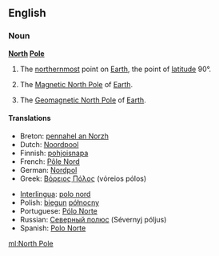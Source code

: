 {{see|north pole}}
==English==
===Noun===
{{wikipedia}}
'''[[north|North]] [[pole|Pole]]'''
# {{geography}} The [[northernmost]] point on [[Earth]], the point of [[latitude]] 90°.
# {{geography}} The [[Magnetic North Pole]] of [[Earth]].
# {{geography}} The [[Geomagnetic North Pole]] of [[Earth]].

====Translations====
{{top}}
*Breton: [[pennahel an Norzh]] {{m}}
*Dutch: [[Noordpool]] {{m}}
*Finnish: [[pohjoisnapa]]
*French: [[Pôle Nord]] {{m}}
*German: [[Nordpol]] {{m}}
*Greek: [[Βόρειος Πόλος]] {{m}} (vόreios pόlos)
{{mid}}
*[[Interlingua]]: [[polo nord]]
*Polish: [[biegun]] [[północny]] {{m}}
*Portuguese: [[Pólo Norte]] {{m}}
*Russian: [[Северный полюс]] (Sévernyj póljus) {{m}}
*Spanish: [[Polo Norte]] {{m}}
{{bottom}}

[[ml:North Pole]]